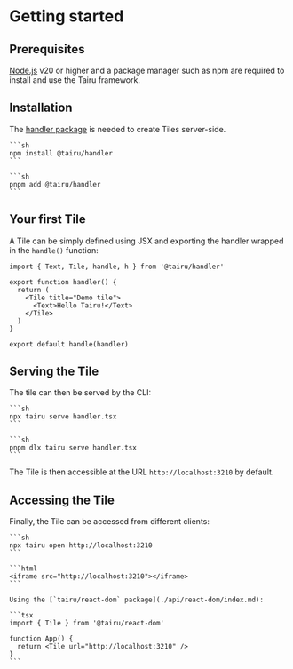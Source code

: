 
# Getting started

## Prerequisites

[Node.js](https://nodejs.org/en) v20 or higher and a package manager such as npm are required to install and use the Tairu framework.

## Installation

The [handler package](./api/handler/index.md) is needed to create Tiles server-side.

<Tabs groupId="package-manager">
  <TabItem value="npm" label="npm" default>
    
    ```sh
    npm install @tairu/handler
    ```

  </TabItem>
  <TabItem value="pnpm">
  
    ```sh
    pnpm add @tairu/handler
    ```
  
  </TabItem>
</Tabs>

## Your first Tile

A Tile can be simply defined using JSX and exporting the handler wrapped in the `handle()` function:

```tsx handler.tsx
import { Text, Tile, handle, h } from '@tairu/handler'

export function handler() {
  return (
    <Tile title="Demo tile">
      <Text>Hello Tairu!</Text>
    </Tile>
  )
}

export default handle(handler)
```

## Serving the Tile

The tile can then be served by the CLI:

<Tabs groupId="package-manager">
  <TabItem value="npm" label="npm" default>
    
    ```sh
    npx tairu serve handler.tsx
    ```

  </TabItem>
  <TabItem value="pnpm">
  
    ```sh
    pnpm dlx tairu serve handler.tsx
    ```
  
  </TabItem>
</Tabs>

The Tile is then accessible at the URL `http://localhost:3210` by default.

## Accessing the Tile

Finally, the Tile can be accessed from different clients:

<Tabs groupId="client">
  <TabItem value="cli" label="Tairu CLI" default>
    
    ```sh
    npx tairu open http://localhost:3210
    ```

  </TabItem>
  <TabItem value="browser" label="Web browser embed">
  
    ```html
    <iframe src="http://localhost:3210"></iframe>
    ```
  
  </TabItem>
  <TabItem value="react" value="React embed">

    Using the [`tairu/react-dom` package](./api/react-dom/index.md):

    ```tsx
    import { Tile } from '@tairu/react-dom'

    function App() {
      return <Tile url="http://localhost:3210" />
    }
    ```

  </TabItem>
</Tabs>

